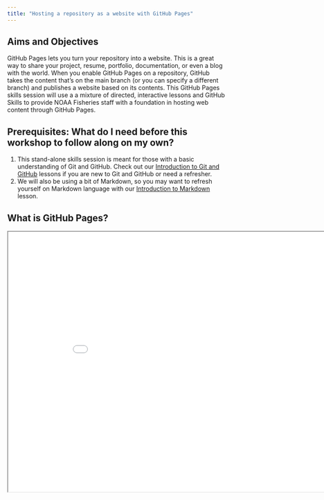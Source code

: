 ```yaml
---
title: "Hosting a repository as a website with GitHub Pages"
---
```


## Aims and Objectives

GitHub Pages lets you turn your repository into a website. This is a great way to share your project, resume, portfolio, documentation, or even a blog with the world. When you enable GitHub Pages on a repository, GitHub takes the content that's on the main branch (or you can specify a different branch) and publishes a website based on its contents. This GitHub Pages skills session will use a a mixture of directed, interactive lessons and GitHub Skills to provide NOAA Fisheries staff with a foundation in hosting web content through GitHub Pages.

## Prerequisites: What do I need before this workshop to follow along on my own?

1.  This stand-alone skills session is meant for those with a basic understanding of Git and GitHub. Check out our [Introduction to Git and GitHub](intro.qmd) lessons if you are new to Git and GitHub or need a refresher.
2.  We will also be using a bit of Markdown, so you may want to refresh yourself on Markdown language with our [Introduction to Markdown](markdown.qmd) lesson.

## What is GitHub Pages?

<iframe class="slide-deck" src="../slides/markdown.html" width="900" height="600">

</iframe>